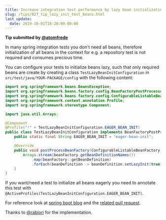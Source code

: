 ```yaml
---
title: Increase integration test performance by lazy bean initialization
slug: /tips/027_tip_lazy_init_test_beans.html
last_update:
  date: 2019-10-01T18:20:00-00:00
---
```


__Tip submitted by [@atomfrede](https://github.com/atomfrede)__

In many spring integration tests you don't need all beans, therefore initialization 
of all beans in the context for e.g. a repository test is not required and consumes precious time.

You can configure your tests to initialize beans lazy, such that only required beans are create by creating
a class `TestLazyBeanInitConfiguration` in `src/test/java/YOUR-PACKAGE/config` with the following content:

```java
import org.springframework.beans.BeansException;
import org.springframework.beans.factory.config.BeanFactoryPostProcessor;
import org.springframework.beans.factory.config.ConfigurableListableBeanFactory;
import org.springframework.context.annotation.Profile;
import org.springframework.stereotype.Component;

import java.util.Arrays;

@Component
@Profile("!" + TestLazyBeanInitConfiguration.EAGER_BEAN_INIT)
public class TestLazyBeanInitConfiguration implements BeanFactoryPostProcessor {
    public static final String EAGER_BEAN_INIT = "eager-bean-init";

    @Override
    public void postProcessBeanFactory(ConfigurableListableBeanFactory beanFactory) throws BeansException {
        Arrays.stream(beanFactory.getBeanDefinitionNames())
            .map(beanFactory::getBeanDefinition)
            .forEach(beanDefinition -> beanDefinition.setLazyInit(true));
    }
}
```

If you want/need a test to initialize all beans eagerly you need to annotate this test with `@ActiveProfiles(TestLazyBeanInitConfiguration.EAGER_BEAN_INIT)`.

For reference look at [spring boot blog](https://spring.io/blog/2019/03/14/lazy-initialization-in-spring-boot-2-2) and the
[related pull request](https://github.com/jhipster/generator-jhipster/pull/10241).

Thanks to [@rabiori](https://github.com/rabiori) for the implementation.





